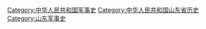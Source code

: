 [[Category:中华人民共和国军事史|Category:中华人民共和国军事史]]
[[Category:中华人民共和国山东省历史|Category:中华人民共和国山东省历史]]
[[Category:山东军事史|Category:山东军事史]]